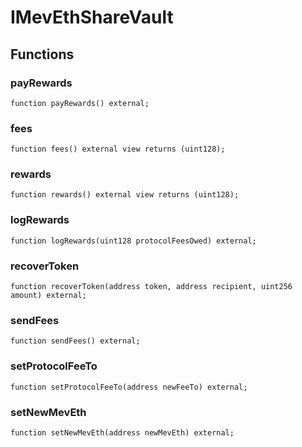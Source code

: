 # IMevEthShareVault



## Functions

### payRewards

```solidity
function payRewards() external;
```

### fees

```solidity
function fees() external view returns (uint128);
```

### rewards

```solidity
function rewards() external view returns (uint128);
```

### logRewards

```solidity
function logRewards(uint128 protocolFeesOwed) external;
```

### recoverToken

```solidity
function recoverToken(address token, address recipient, uint256 amount) external;
```

### sendFees

```solidity
function sendFees() external;
```

### setProtocolFeeTo

```solidity
function setProtocolFeeTo(address newFeeTo) external;
```

### setNewMevEth

```solidity
function setNewMevEth(address newMevEth) external;
```
